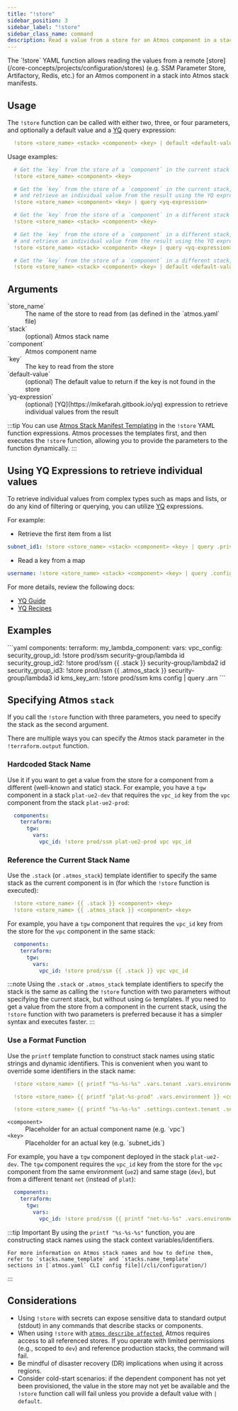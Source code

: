 ```yaml
---
title: "!store"
sidebar_position: 3
sidebar_label: "!store"
sidebar_class_name: command
description: Read a value from a store for an Atmos component in a stack
---
```


<Intro>
The `!store` YAML function allows reading the values from a remote [store](/core-concepts/projects/configuration/stores)
(e.g. SSM Parameter Store, Artifactory, Redis, etc.) for an Atmos component in a stack into Atmos stack manifests.
</Intro>

## Usage

The `!store` function can be called with either two, three, or four parameters, and optionally a default value and
a [YQ](https://mikefarah.gitbook.io/yq) query expression:

```yaml
  !store <store_name> <stack> <component> <key> | default <default-value> | query <yq-expression>
```

Usage examples:

```yaml
  # Get the `key` from the store of a `component` in the current stack
  !store <store_name> <component> <key>

  # Get the `key` from the store of a `component` in the current stack,
  # and retrieve an individual value from the result using the YQ expression
  !store <store_name> <component> <key> | query <yq-expression>

  # Get the `key` from the store of a `component` in a different stack
  !store <store_name> <stack> <component> <key>

  # Get the `key` from the store of a `component` in a different stack,
  # and retrieve an individual value from the result using the YQ expression
  !store <store_name> <stack> <component> <key> | query <yq-expression>

  # Get the `key` from the store of a `component` in a different stack, with a default value
  !store <store_name> <stack> <component> <key> | default <default-value>
```

## Arguments

<dl>
  <dt>`store_name`</dt>
  <dd>The name of the store to read from (as defined in the `atmos.yaml` file)</dd>

  <dt>`stack`</dt>
  <dd>(optional) Atmos stack name</dd>

  <dt>`component`</dt>
  <dd>Atmos component name</dd>

  <dt>`key`</dt>
  <dd>The key to read from the store</dd>

  <dt>`default-value`</dt>
  <dd>(optional) The default value to return if the key is not found in the store</dd>

  <dt>`yq-expression`</dt>
  <dd>(optional) [YQ](https://mikefarah.gitbook.io/yq) expression to retrieve individual values from the result</dd>
</dl>


:::tip
You can use [Atmos Stack Manifest Templating](/core-concepts/stacks/templates) in the `!store` YAML function expressions.
Atmos processes the templates first, and then executes the `!store` function, allowing you to provide the parameters to
the function dynamically.
:::

## Using YQ Expressions to retrieve individual values

To retrieve individual values from complex types such as maps and lists, or do any kind of filtering or querying,
you can utilize [YQ](https://mikefarah.gitbook.io/yq) expressions.

For example:

- Retrieve the first item from a list

```yaml
subnet_id1: !store <store_name> <stack> <component> <key> | query .private_subnet_ids[0]
```

- Read a key from a map

```yaml
username: !store <store_name> <stack> <component> <key> | query .config_map.username
```

For more details, review the following docs:

- [YQ Guide](https://mikefarah.gitbook.io/yq)
- [YQ Recipes](https://mikefarah.gitbook.io/yq/recipes)

## Examples

<File title="stack.yaml">
```yaml
components:
  terraform:
    my_lambda_component:
      vars:
        vpc_config:
          security_group_id: !store prod/ssm security-group/lambda id
          security_group_id2: !store prod/ssm {{ .stack }} security-group/lambda2 id
          security_group_id3: !store prod/ssm {{ .atmos_stack }} security-group/lambda3 id
        kms_key_arn: !store prod/ssm kms config | query .arn
```
</File>

## Specifying Atmos `stack`

If you call the `!store` function with three parameters, you need to specify the stack as the second argument.

There are multiple ways you can specify the Atmos stack parameter in the `!terraform.output` function.

### Hardcoded Stack Name

Use it if you want to get a value from the store for a component from a different (well-known and static) stack.
For example, you have a `tgw` component in a stack `plat-ue2-dev` that requires the `vpc_id` key from the `vpc` component from the stack `plat-ue2-prod`:

```yaml title="plat-ue2-dev"
  components:
    terraform:
      tgw:
        vars:
          vpc_id: !store prod/ssm plat-ue2-prod vpc vpc_id
```

### Reference the Current Stack Name

Use the `.stack` (or `.atmos_stack`) template identifier to specify the same stack as the current component is in
(for which the `!store` function is executed):

```yaml
  !store <store_name> {{ .stack }} <component> <key>
  !store <store_name> {{ .atmos_stack }} <component> <key>
```

For example, you have a `tgw` component that requires the `vpc_id` key from the store for the `vpc` component in the same stack:

```yaml
  components:
    terraform:
      tgw:
        vars:
          vpc_id: !store prod/ssm {{ .stack }} vpc vpc_id
```

:::note Using the `.stack` or `.atmos_stack` template identifiers to specify the stack is the same as calling the
`!store` function with two parameters without specifying the current stack, but without using `Go` templates. If you
need to get a value from the store from a component in the current stack, using the `!store` function with two
parameters is preferred because it has a simpler syntax and executes faster.
:::

### Use a Format Function

Use the `printf` template function to construct stack names using static strings and dynamic identifiers.
This is convenient when you want to override some identifiers in the stack name:

```yaml
  !store <store_name> {{ printf "%s-%s-%s" .vars.tenant .vars.environment .vars.stage }} <component> <key>

  !store <store_name> {{ printf "plat-%s-prod" .vars.environment }} <component> <key>

  !store <store_name> {{ printf "%s-%s-%s" .settings.context.tenant .settings.context.region .settings.context.account }} <component> <key>
```

<dl>
  <dt><code>&lt;component&gt;</code></dt>
  <dd>Placeholder for an actual component name (e.g. `vpc`)</dd>
  <dt><code>&lt;key&gt;</code></dt>
  <dd>Placeholder for an actual key (e.g. `subnet_ids`)</dd>
</dl>


For example, you have a `tgw` component deployed in the stack `plat-ue2-dev`. The `tgw` component requires the
`vpc_id` key from the store for the `vpc` component from the same environment (`ue2`) and same stage (`dev`), but from a different
tenant `net` (instead of `plat`):

```yaml title="plat-ue2-dev"
  components:
    terraform:
      tgw:
        vars:
          vpc_id: !store prod/ssm {{ printf "net-%s-%s" .vars.environment .vars.stage }} vpc vpc_id
```

:::tip Important
    By using the `printf "%s-%s-%s"` function, you are constructing stack names using the stack context variables/identifiers.

    For more information on Atmos stack names and how to define them, refer to `stacks.name_template` and `stacks.name_template`
    sections in [`atmos.yaml` CLI config file](/cli/configuration/)
:::

## Considerations

- Using `!store` with secrets can expose sensitive data to standard output (stdout) in any commands that describe stacks or components.
- When using `!store` with [`atmos describe affected`](/cli/commands/describe/affected), Atmos requires access to all referenced stores.
   If you operate with limited permissions (e.g., scoped to `dev`) and reference production stacks, the command will fail.
- Be mindful of disaster recovery (DR) implications when using it across regions.
- Consider cold-start scenarios: if the dependent component has not yet been provisioned, the value in the store may not
  yet be available and the `!store` function call will fail unless you provide a default value with `| default`.
